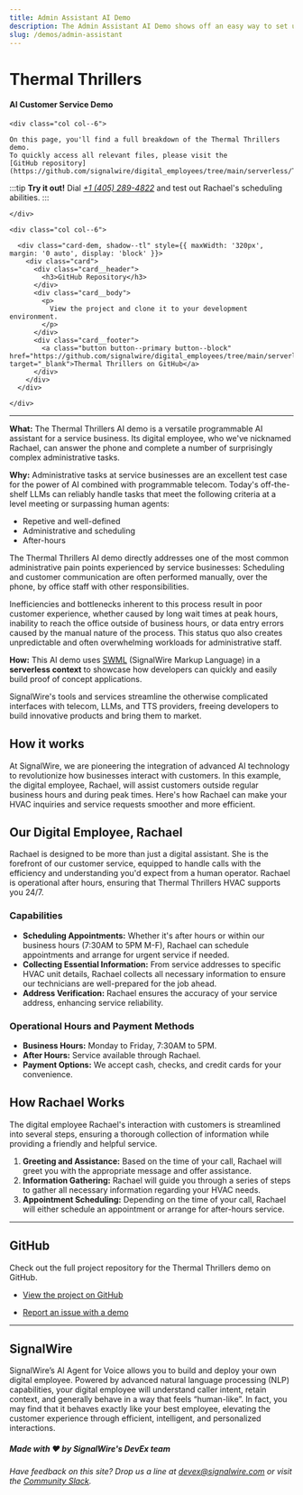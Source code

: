 ---
title: Admin Assistant AI Demo
description: The Admin Assistant AI Demo shows off an easy way to set up a fully functional digital employee to handle scheduling for a busy service business using SignalWire APIs.
slug: /demos/admin-assistant
---

# Thermal Thrillers

#### AI Customer Service Demo

<div class="row">
    
    <div class="col col--6">

    On this page, you'll find a full breakdown of the Thermal Thrillers demo. 
    To quickly access all relevant files, please visit the 
    [GitHub repository](https://github.com/signalwire/digital_employees/tree/main/serverless/Thermal_Thrillers).

:::tip
**Try it out!** 
Dial *<a href="tel:+14052894822">+1 (405) 289-4822</a>* and test out Rachael's scheduling abilities.
:::

    </div>

    <div class="col col--6">

      <div class="card-dem, shadow--tl" style={{ maxWidth: '320px', margin: '0 auto', display: 'block' }}>
        <div class="card">
          <div class="card__header">
            <h3>GitHub Repository</h3>
          </div>
          <div class="card__body">
            <p>
              View the project and clone it to your development environment.
            </p>
          </div>
          <div class="card__footer">
            <a class="button button--primary button--block" href="https://github.com/signalwire/digital_employees/tree/main/serverless/Thermal_Thrillers" target="_blank">Thermal Thrillers on GitHub</a>
          </div>
        </div>
      </div>

    </div>

</div>

---

**What:** The Thermal Thrillers AI demo is a versatile programmable AI assistant for a service business.
Its digital employee, who we've nicknamed Rachael, can answer the phone and complete a number of surprisingly complex administrative tasks.

**Why:** Administrative tasks at service businesses are an excellent test case for the power of AI combined with programmable telecom.
Today's off-the-shelf LLMs can reliably handle tasks that meet the following criteria at a level meeting or surpassing human agents:
 - Repetive and well-defined
 - Administrative and scheduling
 - After-hours

The Thermal Thrillers AI demo directly addresses one of the most common administrative pain points experienced by service businesses:
Scheduling and customer communication are often performed manually, over the phone, by office staff with other responsibilities.

Inefficiencies and bottlenecks inherent to this process result in poor customer experience,
whether caused by long wait times at peak hours, 
inability to reach the office outside of business hours, 
or data entry errors caused by the manual nature of the process.
This status quo also creates unpredictable and often overwhelming workloads for administrative staff.

**How:** This AI demo uses [SWML](https://developer.signalwire.com/swml) (SignalWire Markup Language)
in a **serverless context** to showcase how developers can quickly and easily build proof of concept applications.

SignalWire's tools and services streamline the otherwise complicated interfaces with telecom, LLMs, and TTS providers,
freeing developers to build innovative products and bring them to market.

## How it works

At SignalWire, we are pioneering the integration of advanced AI technology to revolutionize how businesses interact with customers. 
In this example, the digital employee, Rachael, will assist customers outside regular business hours and during peak times. 
Here's how Rachael can make your HVAC inquiries and service requests smoother and more efficient.

## Our Digital Employee, Rachael

Rachael is designed to be more than just a digital assistant. She is the forefront of our customer service, equipped to handle calls with the efficiency and understanding you'd expect from a human operator. Rachael is operational after hours, ensuring that Thermal Thrillers HVAC supports you 24/7.

### **Capabilities**

- **Scheduling Appointments:** Whether it's after hours or within our business hours (7:30AM to 5PM M-F), Rachael can schedule appointments and arrange for urgent service if needed.
- **Collecting Essential Information:** From service addresses to specific HVAC unit details, Rachael collects all necessary information to ensure our technicians are well-prepared for the job ahead.
- **Address Verification:** Rachael ensures the accuracy of your service address, enhancing service reliability.

### **Operational Hours and Payment Methods**

- **Business Hours:** Monday to Friday, 7:30AM to 5PM.
- **After Hours:** Service available through Rachael.
- **Payment Options:** We accept cash, checks, and credit cards for your convenience.

## How Rachael Works

The digital employee Rachael's interaction with customers is streamlined into several steps, ensuring a thorough collection of information while providing a friendly and helpful service.

1. **Greeting and Assistance:** Based on the time of your call, Rachael will greet you with the appropriate message and offer assistance.
2. **Information Gathering:** Rachael will guide you through a series of steps to gather all necessary information regarding your HVAC needs.
3. **Appointment Scheduling:** Depending on the time of your call, Rachael will either schedule an appointment or arrange for after-hours service.

---------------------

## GitHub

Check out the full project repository for the Thermal Thrillers demo on GitHub.

  - [View the project on GitHub](https://github.com/signalwire/digital_employees/tree/main/serverless/Thermal_Thrillers)

  - [Report an issue with a demo](https://github.com/signalwire/digital_employees/issues)

---

## SignalWire

 SignalWire’s AI Agent for Voice allows you to build and deploy your own digital employee. Powered by advanced natural language processing (NLP) capabilities, your digital employee will understand caller intent, retain context, and generally behave in a way that feels “human-like”.  In fact, you may find that it behaves exactly like your best employee, elevating the customer experience through efficient, intelligent, and personalized interactions.

##### Made with ❤️ by SignalWire's DevEx team

*Have feedback on this site? Drop us a line at devex@signalwire.com or visit the [Community Slack](https://signalwire-community.slack.com/).*
